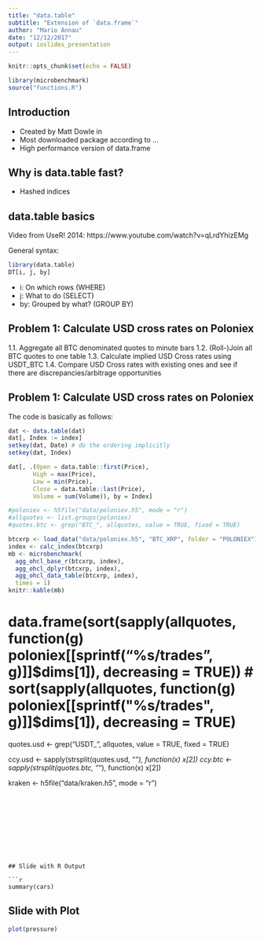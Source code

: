 ```yaml
---
title: "data.table"
subtitle: "Extension of `data.frame`"
author: "Mario Annau"
date: "12/12/2017"
output: ioslides_presentation
---
```


```r
knitr::opts_chunk$set(echo = FALSE)

library(microbenchmark)
source("functions.R")
```

## Introduction

- Created by Matt Dowle in 
- Most downloaded package according to ...
- High performance version of data.frame

## Why is data.table fast?

- Hashed indices


## data.table basics 

Video from UseR! 2014: https://www.youtube.com/watch?v=qLrdYhizEMg

General syntax:

```r
library(data.table)
DT[i, j, by]
```

- i: On which rows (WHERE)
- j: What to do (SELECT)
- by: Grouped by what? (GROUP BY)

## Problem 1: Calculate USD cross rates on Poloniex

1.1. Aggregate all BTC denominated quotes to minute bars
1.2. (Roll-)Join all BTC quotes to one table
1.3. Calculate implied USD Cross rates using USDT_BTC
1.4. Compare USD Cross rates with existing ones and see if there are discrepancies/arbitrage opportunities

## Problem 1: Calculate USD cross rates on Poloniex

The code is basically as follows:

```r
dat <- data.table(dat)
dat[, Index := index]
setkey(dat, Date) # do the ordering implicitly
setkey(dat, Index)

dat[, .(Open = data.table::first(Price), 
       High = max(Price), 
       Low = min(Price), 
       Close = data.table::last(Price), 
       Volume = sum(Volume)), by = Index]
```


```r
#poloniex <- h5file("data/poloniex.h5", mode = "r")
#allquotes <- list.groups(poloniex)
#quotes.btc <- grep("BTC_", allquotes, value = TRUE, fixed = TRUE)

btcxrp <- load_data("data/poloniex.h5", "BTC_XRP", folder = "POLONIEX")[[1]]
index <- calc_index(btcxrp)
mb <- microbenchmark(
  agg_ohcl_base_r(btcxrp, index),
  agg_ohcl_dplyr(btcxrp, index),
  agg_ohcl_data_table(btcxrp, index), 
  times = 1)
knitr::kable(mb)
```



# data.frame(sort(sapply(allquotes, function(g) poloniex[[sprintf("%s/trades", g)]]$dims[1]), decreasing = TRUE))
# sort(sapply(allquotes, function(g) poloniex[[sprintf("%s/trades", g)]]$dims[1]), decreasing = TRUE)
quotes.usd <- grep("USDT_", allquotes, value = TRUE, fixed = TRUE)

ccy.usd <- sapply(strsplit(quotes.usd, "_"), function(x) x[2])
ccy.btc <- sapply(strsplit(quotes.btc, "_"), function(x) x[2])


kraken <- h5file("data/kraken.h5", mode = "r")
```










## Slide with R Output

```r
summary(cars)
```

## Slide with Plot

```r
plot(pressure)
```

